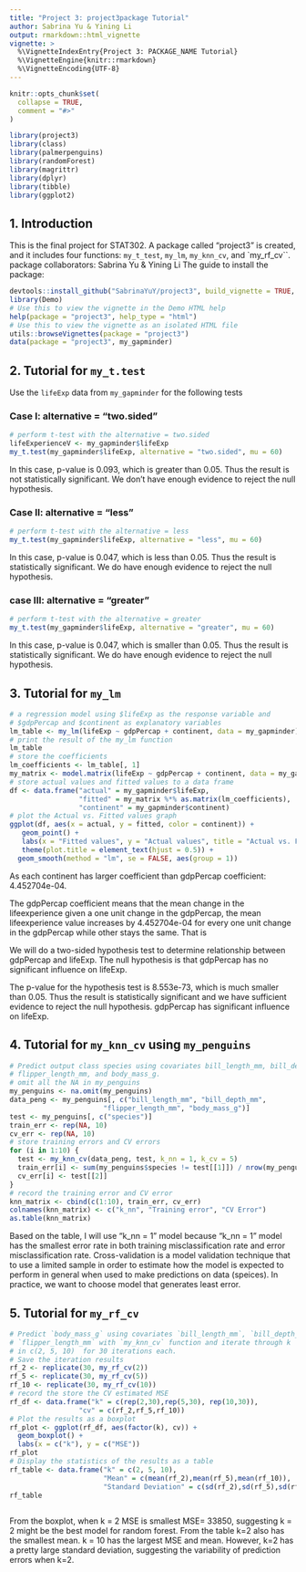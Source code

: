 ```yaml
---
title: "Project 3: project3package Tutorial"
author: Sabrina Yu & Yining Li
output: rmarkdown::html_vignette
vignette: >
  %\VignetteIndexEntry{Project 3: PACKAGE_NAME Tutorial}
  %\VignetteEngine{knitr::rmarkdown}
  %\VignetteEncoding{UTF-8}
---
```


```r
knitr::opts_chunk$set(
  collapse = TRUE,
  comment = "#>"
)
```

```r
library(project3)
library(class)
library(palmerpenguins)
library(randomForest)
library(magrittr)
library(dplyr)
library(tibble)
library(ggplot2)

```

## 1. Introduction

This is the final project for STAT302. A package called "project3" is created, and it includes four functions: `my_t_test`, `my_lm`, `my_knn_cv`, and `my_rf_cv``.
package collaborators: Sabrina Yu & Yining Li
The guide to install the package:

```r
devtools::install_github("SabrinaYuY/project3", build_vignette = TRUE, build_opts = c())
library(Demo)
# Use this to view the vignette in the Demo HTML help
help(package = "project3", help_type = "html")
# Use this to view the vignette as an isolated HTML file
utils::browseVignettes(package = "project3")
data(package = "project3", my_gapminder)
```
## 2. Tutorial for `my_t.test`

Use the `lifeExp` data from `my_gapminder` for the following tests

### Case I: alternative = "two.sided"
 \begin{align}
  H_0: \mu &= 60,\\
  H_a: \mu &\neq 60.
  \end{align}
  
```r
# perform t-test with the alternative = two.sided
lifeExperienceV <- my_gapminder$lifeExp
my_t.test(my_gapminder$lifeExp, alternative = "two.sided", mu = 60)
```
In this case, p-value is 0.093, which is greater than 0.05. Thus the result is not statistically significant.
We don't have enough evidence to reject the null hypothesis.

### Case II: alternative = "less"
  \begin{align}
  H_0: \mu &= 60,\\
  H_a: \mu &< 60.
  \end{align}
  
```r
# perform t-test with the alternative = less
my_t.test(my_gapminder$lifeExp, alternative = "less", mu = 60)
```
In this case, p-value is 0.047, which is less than 0.05. Thus the result is statistically significant.
We do have enough evidence to reject the null hypothesis. 

### case III: alternative = "greater"
  \begin{align}
  H_0: \mu &= 60,\\
  H_a: \mu &> 60.
  \end{align}
```r
# perform t-test with the alternative = greater
my_t.test(my_gapminder$lifeExp, alternative = "greater", mu = 60)
```
In this case, p-value is 0.047, which is smaller than 0.05. Thus the result is statistically significant.
We do have enough evidence to reject the null hypothesis.

## 3. Tutorial for `my_lm`

```r
# a regression model using $lifeExp as the response variable and 
# $gdpPercap and $continent as explanatory variables
lm_table <- my_lm(lifeExp ~ gdpPercap + continent, data = my_gapminder)
# print the result of the my_lm function
lm_table
# store the coefficients 
lm_coefficients <- lm_table[, 1]
my_matrix <- model.matrix(lifeExp ~ gdpPercap + continent, data = my_gapminder)
# store actual values and fitted values to a data frame
df <- data.frame("actual" = my_gapminder$lifeExp, 
                 "fitted" = my_matrix %*% as.matrix(lm_coefficients), 
                 "continent" = my_gapminder$continent)
# plot the Actual vs. Fitted values graph
ggplot(df, aes(x = actual, y = fitted, color = continent)) +
   geom_point() +
   labs(x = "Fitted values", y = "Actual values", title = "Actual vs. Fitted") + 
   theme(plot.title = element_text(hjust = 0.5)) +
  geom_smooth(method = "lm", se = FALSE, aes(group = 1))
```

As each continent has larger coefficient than gdpPercap coefficient: 4.452704e-04.

The gdpPercap coefficient means that the mean change in the lifeexperience 
given a one unit change in the gdpPercap,  the mean lifeexperience value 
increases by 4.452704e-04 for every one unit change in the gdpPercap while other
stays the same. That is 

We will do a two-sided hypothesis test to determine relationship between
gdpPercap and lifeExp. The null hypothesis is that gdpPercap has no significant 
influence on lifeExp.

  \begin{align}
  H_0: \beta &= 0,\\
  H_a: \beta &\neq 0.
  \end{align}

The p-value for the hypothesis test is 8.553e-73, which is much smaller than 
0.05. Thus the result is statistically significant and we have 
sufficient evidence to reject the null hypothesis. 
gdpPercap has significant influence on lifeExp.

## 4. Tutorial for `my_knn_cv` using `my_penguins`

```r
# Predict output class species using covariates bill_length_mm, bill_depth_mm, 
# flipper_length_mm, and body_mass_g.
# omit all the NA in my_penguins
my_penguins <- na.omit(my_penguins)
data_peng <- my_penguins[, c("bill_length_mm", "bill_depth_mm", 
                       "flipper_length_mm", "body_mass_g")]
test <- my_penguins[, c("species")]
train_err <- rep(NA, 10)
cv_err <- rep(NA, 10)
# store training errors and CV errors
for (i in 1:10) {
  test <- my_knn_cv(data_peng, test, k_nn = 1, k_cv = 5)
  train_err[i] <- sum(my_penguins$species != test[[1]]) / nrow(my_penguins)
  cv_err[i] <- test[[2]]
}
# record the training error and CV error
knn_matrix <- cbind(c(1:10), train_err, cv_err)
colnames(knn_matrix) <- c("k_nn", "Training error", "CV Error")
as.table(knn_matrix)
```

Based on the table, I will use "k_nn = 1" model because "k_nn = 1" model has the 
smallest error rate in both training misclassification rate and error 
misclassification rate. 
Cross-validation is a model validation technique that  to use a limited sample 
in order to estimate how the model is expected to perform in general 
when used to make predictions on data (speices). In practice, we want to choose 
model that generates least error. 


## 5. Tutorial for `my_rf_cv`

```r
# Predict `body_mass_g` using covariates `bill_length_mm`, `bill_depth_mm`, and 
# `flipper_length_mm` with `my_knn_cv` function and iterate through k 
# in c(2, 5, 10)  for 30 iterations each.
# Save the iteration results
rf_2 <- replicate(30, my_rf_cv(2))
rf_5 <- replicate(30, my_rf_cv(5))
rf_10 <- replicate(30, my_rf_cv(10))
# record the store the CV estimated MSE
rf_df <- data.frame("k" = c(rep(2,30),rep(5,30), rep(10,30)),
                 "cv" = c(rf_2,rf_5,rf_10))
# Plot the results as a boxplot
rf_plot <- ggplot(rf_df, aes(factor(k), cv)) +
  geom_boxplot() +
  labs(x = c("k"), y = c("MSE"))
rf_plot
# Display the statistics of the results as a table
rf_table <- data.frame("k" = c(2, 5, 10),
                       "Mean" = c(mean(rf_2),mean(rf_5),mean(rf_10)),
                       "Standard Deviation" = c(sd(rf_2),sd(rf_5),sd(rf_10)))
rf_table
                       
```
From the boxplot, when k = 2 MSE is smallest MSE= 33850, suggesting k = 2 might 
be the best model for random forest. From the table k=2 also has the smallest 
mean. k = 10 has the largest MSE and mean. However, k=2 has a pretty large 
standard deviation, suggesting the variability of prediction errors when k=2.


 
